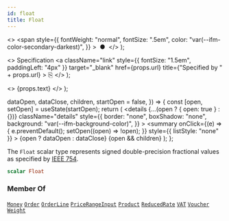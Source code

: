 ```yaml
---
id: float
title: Float
---
```


  <>
    <span
      style={{
        fontWeight: "normal",
        fontSize: ".5em",
        color: "var(--ifm-color-secondary-darkest)",
      }}
    >
      &nbsp;●&nbsp;
    </span>
  </>
);

  <>
    Specification
    <a
      className="link"
      style={{ fontSize: "1.5em", paddingLeft: "4px" }}
      target="\_blank"
      href={props.url}
      title={"Specified by " + props.url}
    >
      ⎘
    </a>
  </>
);

  <>
    <span className={props.class}>{props.text}</span>
  </>
);


  dataOpen,
  dataClose,
  children,
  startOpen = false,
}) => {
  const [open, setOpen] = useState(startOpen);
  return (
    <details
      {...(open ? { open: true } : {})}
      className="details"
      style={{
        border: "none",
        boxShadow: "none",
        background: "var(--ifm-background-color)",
      }}
    >
      <summary
        onClick={(e) => {
          e.preventDefault();
          setOpen((open) => !open);
        }}
        style={{ listStyle: "none" }}
      >
        {open ? dataOpen : dataClose}
      </summary>
      {open && children}
    </details>
  );
};

The `Float` scalar type represents signed double-precision fractional values as specified by [IEEE 754](https://en.wikipedia.org/wiki/IEEE_floating_point).

```graphql
scalar Float
```

### Member Of

[`Money`](../../../api-storefront/miscellaneous/objects/money) <Badge class="badge badge--secondary" text="object"/><Bullet />[`Order`](../../../api-storefront/orders/objects/order) <Badge class="badge badge--secondary" text="object"/><Bullet />[`OrderLine`](../../../api-storefront/orders/objects/order-line) <Badge class="badge badge--secondary" text="object"/><Bullet />[`PriceRangeInput`](../../../api-storefront/miscellaneous/inputs/price-range-input) <Badge class="badge badge--secondary" text="input"/><Bullet />[`Product`](../../../api-storefront/products/objects/product) <Badge class="badge badge--secondary" text="object"/><Bullet />[`ReducedRate`](../../../api-storefront/taxes/objects/reduced-rate) <Badge class="badge badge--secondary" text="object"/><Bullet />[`VAT`](../../../api-storefront/taxes/objects/vat) <Badge class="badge badge--secondary" text="object"/><Bullet />[`Voucher`](../../../api-storefront/discounts/objects/voucher) <Badge class="badge badge--secondary" text="object"/><Bullet />[`Weight`](../../../api-storefront/miscellaneous/objects/weight) <Badge class="badge badge--secondary" text="object"/>
